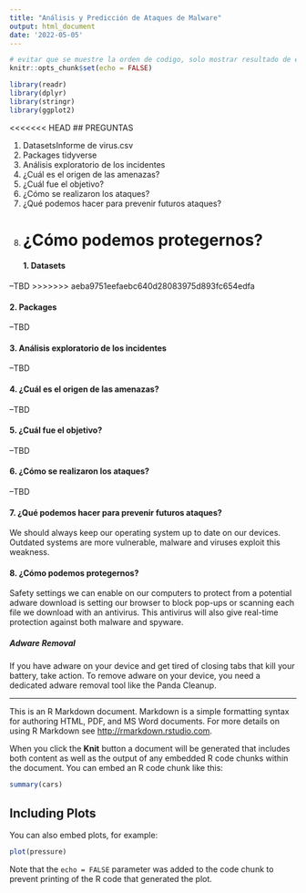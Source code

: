 ```yaml
---
title: "Análisis y Predicción de Ataques de Malware"
output: html_document
date: '2022-05-05'
---
```


```r
# evitar que se muestre la orden de codigo, solo mostrar resultado de ejecucion
knitr::opts_chunk$set(echo = FALSE)
```


```r
library(readr)
library(dplyr)
library(stringr)
library(ggplot2)
```

<<<<<<< HEAD
## PREGUNTAS

1. DatasetsInforme de virus.csv
2. Packages tidyverse
3. Análisis exploratorio de los incidentes
4. ¿Cuál es el origen de las amenazas?
5. ¿Cuál fue el objetivo?
6. ¿Cómo se realizaron los ataques?
7. ¿Qué podemos hacer para prevenir futuros ataques?
8. ¿Cómo podemos protegernos?
=======
#### **1. Datasets**

--TBD
>>>>>>> aeba9751eefaebc640d28083975d893fc654edfa

#### **2. Packages**

--TBD

#### **3. Análisis exploratorio de los incidentes**

--TBD

#### **4. ¿Cuál es el origen de las amenazas?**

--TBD

#### **5. ¿Cuál fue el objetivo?**

--TBD

#### **6. ¿Cómo se realizaron los ataques?**

--TBD

#### **7. ¿Qué podemos hacer para prevenir futuros ataques?**

We  should always keep our  operating system up to date on our devices. Outdated systems are more vulnerable, malware and viruses exploit this weakness.

#### **8. ¿Cómo podemos protegernos?**

Safety settings we can enable on our computers to protect from a potential adware download is setting our browser to block pop-ups or scanning each file we download with an antivirus. This antivirus will also give real-time protection against both malware and spyware.

##### Adware Removal

If you have adware on your device and get tired of closing tabs that kill your battery, take action. To remove adware on your device, you need a dedicated adware removal tool like the Panda Cleanup.

----------------------------------
This is an R Markdown document. Markdown is a simple formatting syntax for authoring HTML, PDF, and MS Word documents. For more details on using R Markdown see <http://rmarkdown.rstudio.com>.

When you click the **Knit** button a document will be generated that includes both content as well as the output of any embedded R code chunks within the document. You can embed an R code chunk like this:

```r
summary(cars)
```

## Including Plots

You can also embed plots, for example:

```r
plot(pressure)
```

Note that the `echo = FALSE` parameter was added to the code chunk to prevent printing of the R code that generated the plot.
